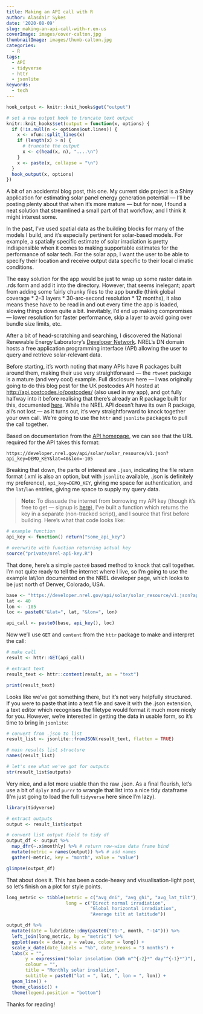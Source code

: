 ```yaml
---
title: Making an API call with R
author: Alasdair Sykes
date: '2020-08-09'
slug: making-an-api-call-with-r.en-us
coverImage: images/cover-calton.jpg
thumbnailImage: images/thumb-calton.jpg
categories:
  - R
tags:
  - API
  - tidyverse
  - httr
  - jsonlite
keywords:
  - tech
---
```


```r
hook_output <- knitr::knit_hooks$get("output")

# set a new output hook to truncate text output
knitr::knit_hooks$set(output = function(x, options) {
  if (!is.null(n <- options$out.lines)) {
    x <- xfun::split_lines(x)
    if (length(x) > n) {
      # truncate the output
      x <- c(head(x, n), "....\n")
    }
    x <- paste(x, collapse = "\n")
  }
  hook_output(x, options)
})
```

A bit of an accidental blog post, this one. My current side project is a Shiny application for estimating solar panel energy generation potential --- I'll be posting plenty about that when it's more mature --- but for now, I found a neat solution that streamlined a small part of that workflow, and I think it might interest some.

In the past, I've used spatial data as the building blocks for many of the models I build, and it's especially pertinent for solar-based models. For example, a spatially specific estimate of solar irradiation is pretty indispensible when it comes to making supportable estimates for the performance of solar tech. For the solar app, I want the user to be able to specify their location and receive output data specific to their local climatic conditions.

The easy solution for the app would be just to wrap up some raster data in .rds form and add it into the directory. However, that seems inelegant; apart from adding some fairly chunky files to the app bundle (think global coverage * 2--3 layers * 30-arc-second resolution * 12 months), it also means these have to be read in and out every time the app is loaded, slowing things down quite a bit. Inevitably, I'd end up making compromises --- lower resolution for faster performance, skip a layer to avoid going over bundle size limits, etc.

After a bit of head-scratching and searching, I discovered the National Renewable Energy Laboratory's [Developer Network](https://developer.nrel.gov/docs/solar/solar-resource-v1/). NREL's DN domain hosts a free application programming interface (API) allowing the user to query and retrieve solar-relevant data.

Before starting, it's worth noting that many APIs have R packages built around them, making their use very straightforward --- the `rtweet` package is a mature (and very cool) example. Full disclosure here --- I was originally going to do this blog post for the UK postcodes API hosted at <http://api.postcodes.io/postcodes/> (also used in my app), and got fully halfway into it before realising that there's already an R package built for this, documented [here](http://walczak.org/2016/07/postcode-and-geolocation-api-for-the-uk/). While the NREL API doesn't have its own R package, all's not lost --- as it turns out, it's very straightforward to knock together your own call. We're going to use the `httr` and `jsonlite` packages to pull the call together.

Based on documentation from the [API homepage](https://developer.nrel.gov/docs/solar/solar-resource-v1/), we can see that the URL required for the API takes this format:

`https://developer.nrel.gov/api/solar/solar_resource/v1.json?api_key=DEMO_KEY&lat=40&lon=-105`

Breaking that down, the parts of interest are `.json`, indicating the file return format (.xml is also an option, but with `jsonlite` available, .json is definitely my preference), `api_key=DEMO_KEY`, giving me space for authentication, and the `lat`/`lon` entries, giving me space to supply my query data.

> **Note:** To dissuade the internet from borrowing my API key (though it's free to get --- signup is [here](https://developer.nrel.gov/signup/)), I've built a function which returns the key in a separate (non-tracked script), and I source that first before building. Here's what that code looks like:

```r
# example function
api_key <- function() return("some_api_key")

# overwrite with function returning actual key
source("private/nrel-api-key.R")
```

That done, here's a simple `paste0` based method to knock that call together. I'm not quite ready to tell the internet where I live, so I'm going to use the example lat/lon documented on the NREL developer page, which looks to be just north of Denver, Colorado, USA.

```r
base <- "https://developer.nrel.gov/api/solar/solar_resource/v1.json?api_key="
lat <- 40
lon <- -105
loc <- paste0("&lat=", lat, "&lon=", lon)

api_call <- paste0(base, api_key(), loc)
```

Now we'll use `GET` and `content` from the `httr` package to make and interpret the call:

```r
# make call
result <- httr::GET(api_call)

# extract text
result_text <- httr::content(result, as = "text")

print(result_text)
```

Looks like we've got something there, but it's not very helpfully structured. If you were to paste that into a text file and save it with the .json extension, a text editor which recognises the filetype would format it much more nicely for you. However, we're interested in getting the data in usable form, so it's time to bring in `jsonlite`:

```r
# convert from .json to list
result_list <- jsonlite::fromJSON(result_text, flatten = TRUE)

# main results list structure
names(result_list)

# let's see what we've got for outputs
str(result_list$outputs)
```

Very nice, and a lot more usable than the raw .json. As a final flourish, let's use a bit of `dplyr` and `purrr` to wrangle that list into a nice tidy dataframe (I'm just going to load the full `tidyverse` here since I'm lazy).

```r
library(tidyverse)

# extract outputs
output <- result_list$output

# convert list output field to tidy df
output_df <- output %>%
  map_dfr(~.x$monthly) %>% # return row-wise data frame bind
  mutate(metric = names(output)) %>% # add names
  gather(-metric, key = "month", value = "value")

glimpse(output_df)
```

That about does it. This has been a code-heavy and visualisation-light post, so let's finish on a plot for style points.

```r

long_metric <- tibble(metric = c("avg_dni", "avg_ghi", "avg_lat_tilt"),
                      long = c("Direct normal irradiation",
                               "Global horizontal irradiation",
                               "Average tilt at latitude"))

output_df %>%
  mutate(date = lubridate::dmy(paste0("01-", month, "-14"))) %>%
  left_join(long_metric, by = "metric") %>%
  ggplot(aes(x = date, y = value, colour = long)) +
  scale_x_date(date_labels = "%b", date_breaks = "3 months") +
  labs(x = "",
       y = expression("Solar insolation (kWh m"^{-2}*" day"^{-1}*")"),
       colour = "",
       title = "Monthly solar insolation",
       subtitle = paste0("lat = ", lat, ", lon = ", lon)) +
  geom_line() +
  theme_classic() +
  theme(legend.position = "bottom")
```

Thanks for reading!
